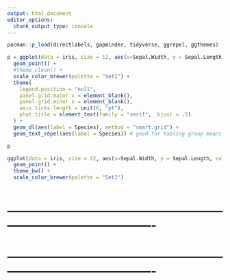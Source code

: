 ```yaml
---
output: html_document
editor_options: 
  chunk_output_type: console
---
```






```r
pacman::p_load(directlabels, gapminder, tidyverse, ggrepel, ggthemes)
```

```r
p = ggplot(data = iris, size = 12, aes(x=Sepal.Width, y = Sepal.Length, color = Species, shape = Species)) +
  geom_point() +
  #theme_clean() +
  scale_color_brewer(palette = "Set1") +
  theme(
    legend.position = "null",
    panel.grid.major.x = element_blank(),
    panel.grid.minor.x = element_blank(),
    axis.ticks.length = unit(6, "pt"),
    plot.title = element_text(family = "serif",  hjust = .5)
  ) +
  geom_dl(aes(label = Species), method = "smart.grid") +
  geom_text_repel(aes(label = Species)) # good for tabling group means

p
```

```r
ggplot(data = iris, size = 12, aes(x=Sepal.Width, y = Sepal.Length, color = Species, shape = Species)) +
  geom_point() +
  theme_bw() +
  scale_color_brewer(palette = "Set1")



```


# -------------------------------------------------------------------------------------------
# -------------------------------------------------------------------------------------------

```r

```

















